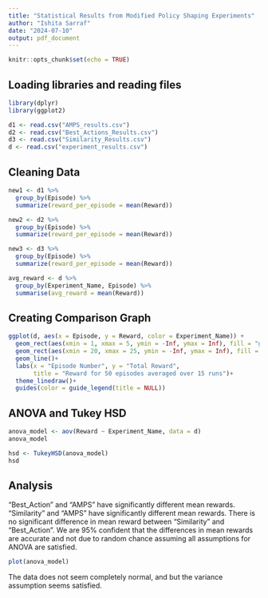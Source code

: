 ```yaml
---
title: "Statistical Results from Modified Policy Shaping Experiments"
author: "Ishita Sarraf"
date: "2024-07-10"
output: pdf_document
---
```


```r
knitr::opts_chunk$set(echo = TRUE)
```

## Loading libraries and reading files

```r
library(dplyr)
library(ggplot2)
```

```r
d1 <- read.csv("AMPS_results.csv")
d2 <- read.csv("Best_Actions_Results.csv")
d3 <- read.csv("Similarity_Results.csv")
d <- read.csv("experiment_results.csv")
```

## Cleaning Data

```r
new1 <- d1 %>%
  group_by(Episode) %>%
  summarize(reward_per_episode = mean(Reward))
```

```r
new2 <- d2 %>%
  group_by(Episode) %>%
  summarize(reward_per_episode = mean(Reward))
```

```r
new3 <- d3 %>%
  group_by(Episode) %>%
  summarize(reward_per_episode = mean(Reward))
```

```r
avg_reward <- d %>%
  group_by(Experiment_Name, Episode) %>%
  summarise(avg_reward = mean(Reward))
```

## Creating Comparison Graph

```r
ggplot(d, aes(x = Episode, y = Reward, color = Experiment_Name)) +
  geom_rect(aes(xmin = 1, xmax = 5, ymin = -Inf, ymax = Inf), fill = "grey", color = NA, alpha = 0.01) +
  geom_rect(aes(xmin = 20, xmax = 25, ymin = -Inf, ymax = Inf), fill = "grey", color = NA, alpha = 0.01) +
  geom_line()+
  labs(x = "Episode Number", y = "Total Reward",
       title = "Reward for 50 episodes averaged over 15 runs")+
  theme_linedraw()+
  guides(color = guide_legend(title = NULL))
```
## ANOVA and Tukey HSD

```r
anova_model <- aov(Reward ~ Experiment_Name, data = d)
anova_model
```
```r
hsd <- TukeyHSD(anova_model)
hsd
```
## Analysis

"Best_Action" and "AMPS" have significantly different mean rewards.
"Similarity" and "AMPS" have significantly different mean rewards.
There is no significant difference in mean reward between "Similarity" and "Best_Action".
We are 95% confident that the differences in mean rewards are accurate and not due to random chance assuming all assumptions for ANOVA are satisfied.

```r
plot(anova_model)
```

The data does not seem completely normal, and but the variance assumption seems satisfied. 